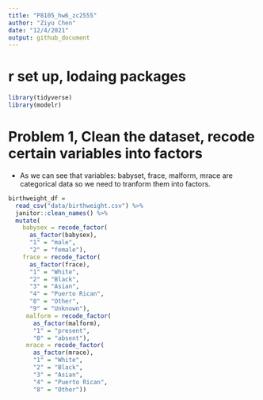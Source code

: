 ```yaml
---
title: "P8105_hw6_zc2555"
author: "Ziyu Chen"
date: "12/4/2021"
output: github_document
---
```


# r set up, lodaing packages 
```r
library(tidyverse)
library(modelr)

```


# Problem 1, Clean the dataset, recode certain variables into factors

* As we can see that variables: babyset, frace, malform, mrace are categorical data so we need to tranform them into factors.
```r
birthweight_df = 
  read_csv("data/birthweight.csv") %>%
  janitor::clean_names() %>%
  mutate(
    babysex = recode_factor(
      as_factor(babysex), 
      "1" = "male",
      "2" = "female"),
    frace = recode_factor(
      as_factor(frace), 
      "1" = "White", 
      "2" = "Black", 
      "3" = "Asian", 
      "4" = "Puerto Rican", 
      "8" = "Other", 
      "9" = "Unknown"),
     malform = recode_factor(
       as_factor(malform), 
       "1" = "present", 
       "0" = "absent"),
     mrace = recode_factor(
       as_factor(mrace), 
       "1" = "White", 
       "2" = "Black", 
       "3" = "Asian", 
       "4" = "Puerto Rican", 
       "8" = "Other"))
  
```

